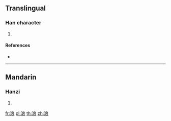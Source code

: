 {{character info/new}}
==Translingual==

===Han character===
{{Han char|rn=85|rad=水|as=10|sn=13|four=30132|canj=EYWV,XEYWV}}

# {{defn|Han|sort=水10}}

====References====
* {{Han ref|kx=0643.160|dkj=18045|hdz=31704.020|uh=6ED6|ud=28374|bh=DE44|bd=56900}}

----

==Mandarin==

===Hanzi===
{{cmn-hanzi|pin=[[suī]] ([[sui1]])|wg=sui<sup>1</sup>}}

# {{defn|lang=cmn|sort=水10}}

[[fr:滖]]
[[pl:滖]]
[[th:滖]]
[[zh:滖]]